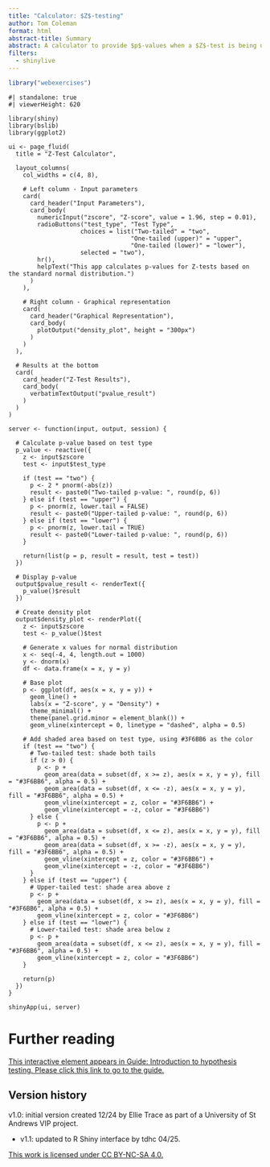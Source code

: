 ```yaml
---
title: "Calculator: $Z$-testing"
author: Tom Coleman
format: html
abstract-title: Summary
abstract: A calculator to provide $p$-values when a $Z$-test is being used.
filters: 
  - shinylive
---
```


```r
library("webexercises")
```


```shinylive-r
#| standalone: true
#| viewerHeight: 620

library(shiny)
library(bslib)
library(ggplot2)

ui <- page_fluid(
  title = "Z-Test Calculator",
  
  layout_columns(
    col_widths = c(4, 8),
    
    # Left column - Input parameters
    card(
      card_header("Input Parameters"),
      card_body(
        numericInput("zscore", "Z-score", value = 1.96, step = 0.01),
        radioButtons("test_type", "Test Type",
                    choices = list("Two-tailed" = "two",
                                  "One-tailed (upper)" = "upper",
                                  "One-tailed (lower)" = "lower"),
                    selected = "two"),
        hr(),
        helpText("This app calculates p-values for Z-tests based on the standard normal distribution.")
      )
    ),
    
    # Right column - Graphical representation
    card(
      card_header("Graphical Representation"),
      card_body(
        plotOutput("density_plot", height = "300px")
      )
    )
  ),
  
  # Results at the bottom
  card(
    card_header("Z-Test Results"),
    card_body(
      verbatimTextOutput("pvalue_result")
    )
  )
)

server <- function(input, output, session) {
  
  # Calculate p-value based on test type
  p_value <- reactive({
    z <- input$zscore
    test <- input$test_type
    
    if (test == "two") {
      p <- 2 * pnorm(-abs(z))
      result <- paste0("Two-tailed p-value: ", round(p, 6))
    } else if (test == "upper") {
      p <- pnorm(z, lower.tail = FALSE)
      result <- paste0("Upper-tailed p-value: ", round(p, 6))
    } else if (test == "lower") {
      p <- pnorm(z, lower.tail = TRUE)
      result <- paste0("Lower-tailed p-value: ", round(p, 6))
    }
    
    return(list(p = p, result = result, test = test))
  })
  
  # Display p-value
  output$pvalue_result <- renderText({
    p_value()$result
  })
  
  # Create density plot
  output$density_plot <- renderPlot({
    z <- input$zscore
    test <- p_value()$test
    
    # Generate x values for normal distribution
    x <- seq(-4, 4, length.out = 1000)
    y <- dnorm(x)
    df <- data.frame(x = x, y = y)
    
    # Base plot
    p <- ggplot(df, aes(x = x, y = y)) +
      geom_line() +
      labs(x = "Z-score", y = "Density") +
      theme_minimal() +
      theme(panel.grid.minor = element_blank()) +
      geom_vline(xintercept = 0, linetype = "dashed", alpha = 0.5)
    
    # Add shaded area based on test type, using #3F6BB6 as the color
    if (test == "two") {
      # Two-tailed test: shade both tails
      if (z > 0) {
        p <- p + 
          geom_area(data = subset(df, x >= z), aes(x = x, y = y), fill = "#3F6BB6", alpha = 0.5) +
          geom_area(data = subset(df, x <= -z), aes(x = x, y = y), fill = "#3F6BB6", alpha = 0.5) +
          geom_vline(xintercept = z, color = "#3F6BB6") +
          geom_vline(xintercept = -z, color = "#3F6BB6")
      } else {
        p <- p + 
          geom_area(data = subset(df, x <= z), aes(x = x, y = y), fill = "#3F6BB6", alpha = 0.5) +
          geom_area(data = subset(df, x >= -z), aes(x = x, y = y), fill = "#3F6BB6", alpha = 0.5) +
          geom_vline(xintercept = z, color = "#3F6BB6") +
          geom_vline(xintercept = -z, color = "#3F6BB6")
      }
    } else if (test == "upper") {
      # Upper-tailed test: shade area above z
      p <- p + 
        geom_area(data = subset(df, x >= z), aes(x = x, y = y), fill = "#3F6BB6", alpha = 0.5) +
        geom_vline(xintercept = z, color = "#3F6BB6")
    } else if (test == "lower") {
      # Lower-tailed test: shade area below z
      p <- p + 
        geom_area(data = subset(df, x <= z), aes(x = x, y = y), fill = "#3F6BB6", alpha = 0.5) +
        geom_vline(xintercept = z, color = "#3F6BB6")
    }
    
    return(p)
  })
}

shinyApp(ui, server)
```

# Further reading {-}

[This interactive element appears in Guide: Introduction to hypothesis testing. Please click this link to go to the guide.](../../studyguides/hypothesistesting.qmd)

## Version history {-}

v1.0: initial version created 12/24 by Ellie Trace as part of a University of St Andrews VIP project.

  - v1.1: updated to R Shiny interface by tdhc 04/25.
  
[This work is licensed under CC BY-NC-SA 4.0.](https://creativecommons.org/licenses/by-nc-sa/4.0/?ref=chooser-v1)



